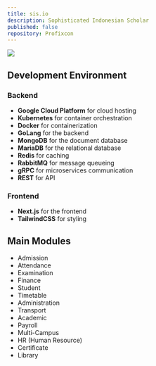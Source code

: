 ```yaml
---
title: sis.io
description: Sophisticated Indonesian Scholar
published: false
repository: Profixcon
---
```



[![](https://ambonxnobody.vercel.app/projects/sis.png)](https://github.com/Profixcon)

## Development Environment

### Backend
- **Google Cloud Platform** for cloud hosting
- **Kubernetes** for container orchestration
- **Docker** for containerization
- **GoLang** for the backend
- **MongoDB** for the document database
- **MariaDB** for the relational database
- **Redis** for caching
- **RabbitMQ** for message queueing
- **gRPC** for microservices communication
- **REST** for API

### Frontend
- **Next.js** for the frontend
- **TailwindCSS** for styling

## Main Modules
- Admission
- Attendance
- Examination
- Finance
- Student
- Timetable
- Administration
- Transport
- Academic
- Payroll
- Multi-Campus
- HR (Human Resource)
- Certificate
- Library
